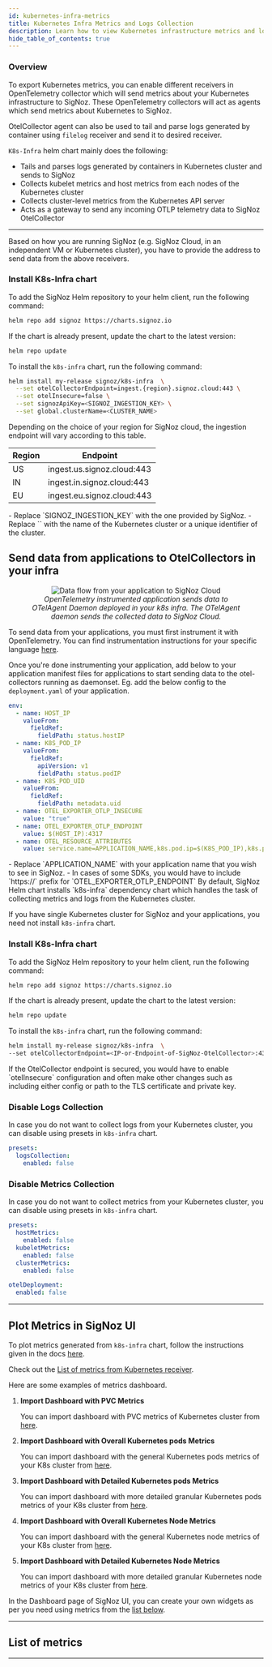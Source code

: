 ```yaml
---
id: kubernetes-infra-metrics
title: Kubernetes Infra Metrics and Logs Collection
description: Learn how to view Kubernetes infrastructure metrics and logs in SigNoz. Enable and configure OpenTelemetry collectors for comprehensive observability.
hide_table_of_contents: true
---
```




### Overview

To export Kubernetes metrics, you can enable different receivers in OpenTelemetry
collector which will send metrics about your Kubernetes infrastructure
to SigNoz. These OpenTelemetry collectors will act as agents which send
metrics about Kubernetes to SigNoz.

OtelCollector agent can also be used to tail and parse logs generated by
container using `filelog` receiver and send it to desired receiver.

`K8s-Infra` helm chart mainly does the following:
- Tails and parses logs generated by containers in Kubernetes cluster and sends to SigNoz
- Collects kubelet metrics and host metrics from each nodes of the Kubernetes cluster
- Collects cluster-level metrics from the Kubernetes API server
- Acts as a gateway to send any incoming OTLP telemetry data to SigNoz OtelCollector

---

Based on how you are running SigNoz (e.g. SigNoz Cloud, in an independent VM or Kubernetes cluster),
you have to provide the address to send data from the above receivers.

<Tabs>
  <TabItem value="cloud" label="SigNoz Cloud" default>

### Install K8s-Infra chart

To add the SigNoz Helm repository to your helm client, run the following command:

```bash
helm repo add signoz https://charts.signoz.io
```

If the chart is already present, update the chart to the latest version:

```bash
helm repo update
```

To install the `k8s-infra` chart, run the following command:

```bash
helm install my-release signoz/k8s-infra  \
  --set otelCollectorEndpoint=ingest.{region}.signoz.cloud:443 \
  --set otelInsecure=false \
  --set signozApiKey=<SIGNOZ_INGESTION_KEY> \
  --set global.clusterName=<CLUSTER_NAME>
```

Depending on the choice of your region for SigNoz cloud, the ingestion endpoint will vary according to this table.

| Region	| Endpoint |
| --- | --- |
| US | ingest.us.signoz.cloud:443 |
| IN | ingest.in.signoz.cloud:443 |
| EU | ingest.eu.signoz.cloud:443 |
  
<Admonition>
- Replace `SIGNOZ_INGESTION_KEY` with the one provided by SigNoz.
- Replace `<CLUSTER_NAME>` with the name of the Kubernetes cluster or a unique identifier of the
  cluster.
</Admonition>

## Send data from applications to OtelCollectors in your infra

<figure data-zoomable align='center'>
    <img src="/img/docs/data-flow-2x.webp" alt="Data flow from your application to SigNoz Cloud"/>
    <figcaption><i>OpenTelemetry instrumented application sends data to OTelAgent Daemon deployed in your k8s infra. The OTelAgent daemon sends the collected data to SigNoz Cloud.</i></figcaption>
</figure>


To send data from your applications, you must first instrument it with OpenTelemetry. You can find instrumentation instructions for your specific language [here](https://signoz.io/docs/instrumentation/). 


Once you're done instrumenting your application, add below to your application manifest files for applications to start sending data to the otel-collectors running as daemonset. Eg. add the below config to the `deployment.yaml` of your application.

```YAML
env:
  - name: HOST_IP
    valueFrom:
      fieldRef:
        fieldPath: status.hostIP
  - name: K8S_POD_IP
    valueFrom:
      fieldRef:
        apiVersion: v1
        fieldPath: status.podIP
  - name: K8S_POD_UID
    valueFrom:
      fieldRef:
        fieldPath: metadata.uid
  - name: OTEL_EXPORTER_OTLP_INSECURE
    value: "true"
  - name: OTEL_EXPORTER_OTLP_ENDPOINT
    value: $(HOST_IP):4317
  - name: OTEL_RESOURCE_ATTRIBUTES
    value: service.name=APPLICATION_NAME,k8s.pod.ip=$(K8S_POD_IP),k8s.pod.uid=$(K8S_POD_UID)
  ```
  
<Admonition>
  - Replace `APPLICATION_NAME` with your application name that you wish to see in SigNoz.
  - In cases of some SDKs, you would have to include `https://` prefix for `OTEL_EXPORTER_OTLP_ENDPOINT`
</Admonition>
</TabItem>

<TabItem value="self-host" label="Self-Host">

<Admonition type="info">
By default, SigNoz Helm chart installs `k8s-infra` dependency chart which
handles the task of collecting metrics and logs from the Kubernetes cluster.

If you have single Kubernetes cluster for SigNoz and your applications,
you need not install `k8s-infra` chart.
</Admonition>



### Install K8s-Infra chart

To add the SigNoz Helm repository to your helm client, run the following command:

```bash
helm repo add signoz https://charts.signoz.io
```

If the chart is already present, update the chart to the latest version:

```bash
helm repo update
```

To install the `k8s-infra` chart, run the following command:

```bash
helm install my-release signoz/k8s-infra  \
--set otelCollectorEndpoint=<IP-or-Endpoint-of-SigNoz-OtelCollector>:4317
```

<Admonition type="info">
If the OtelCollector endpoint is secured, you would have to enable `otelInsecure`
configuration and often make other changes such as including either config
or path to the TLS certificate and private key.
</Admonition>


</TabItem>
</Tabs>

### Disable Logs Collection

In case you do not want to collect logs from your Kubernetes cluster, you
can disable using presets in `k8s-infra` chart.

```yaml
presets:
  logsCollection:
    enabled: false
```

### Disable Metrics Collection

In case you do not want to collect metrics from your Kubernetes cluster, you
can disable using presets in `k8s-infra` chart.

```yaml
presets:
  hostMetrics:
    enabled: false
  kubeletMetrics:
    enabled: false
  clusterMetrics:
    enabled: false

otelDeployment:
  enabled: false
```

---

## Plot Metrics in SigNoz UI

To plot metrics generated from `k8s-infra` chart, follow the instructions given in the docs [here][4].

Check out the [List of metrics from Kubernetes receiver][3].

Here are some examples of metrics dashboard.

1. **Import Dashboard with PVC Metrics**

   You can import dashboard with PVC metrics of Kubernetes cluster
   from [here][5].

2. **Import Dashboard with Overall Kubernetes pods Metrics**

   You can import dashboard with the general Kubernetes pods metrics of your K8s cluster from [here][6].

3. **Import Dashboard with Detailed Kubernetes pods Metrics**

   You can import dashboard with more detailed granular Kubernetes pods metrics of your K8s cluster from [here][7].

4. **Import Dashboard with Overall Kubernetes Node Metrics**

   You can import dashboard with the general Kubernetes node metrics of your K8s cluster from [here][8].

5. **Import Dashboard with Detailed Kubernetes Node Metrics**

   You can import dashboard with more detailed granular Kubernetes node metrics of your K8s cluster from [here][9].

In the Dashboard page of SigNoz UI, you can create your own widgets as per you
need using metrics from the [list below][3].

---

## List of metrics

<K8sMetrics />

<HostMetrics name="Node Hostmetrics"/>

---

[1]: https://github.com/SigNoz/otel-collector-k8s/blob/main/agent/infra-metrics.yaml#L47
[2]: https://github.com/SigNoz/otel-collector-k8s/blob/main/deployment/all-in-one.yaml#L19
[3]: #list-of-metrics
[4]: https://signoz.io/docs/userguide/dashboards/
[5]: https://github.com/SigNoz/dashboards/blob/main/k8s-infra-metrics/kubernetes-pvc-metrics.json
[6]: https://github.com/SigNoz/dashboards/blob/main/k8s-infra-metrics/kubernetes-pod-metrics-overall.json
[7]: https://github.com/SigNoz/dashboards/blob/main/k8s-infra-metrics/kubernetes-pod-metrics-detailed.json
[8]: https://github.com/SigNoz/dashboards/blob/main/k8s-infra-metrics/kubernetes-node-metrics-overall.json
[9]: https://github.com/SigNoz/dashboards/blob/main/k8s-infra-metrics/kubernetes-node-metrics-detailed.json